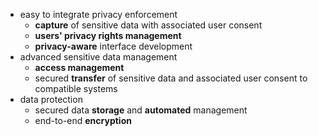 - easy to integrate privacy enforcement
  - **capture** of sensitive data with associated user consent
  - **users' privacy rights management**
  - **privacy-aware** interface development
- advanced sensitive data management
  - **access management**
  - secured **transfer** of sensitive data and associated user consent to compatible systems
- data protection
  - secured data **storage** and **automated** management
  - end-to-end **encryption**
